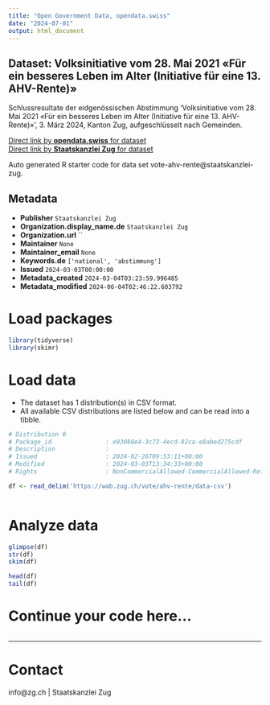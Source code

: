 ```yaml
---
title: "Open Government Data, opendata.swiss"
date: "2024-07-01"
output: html_document
---
```


## Dataset: Volksinitiative vom 28. Mai 2021 «Für ein besseres Leben im Alter (Initiative für eine 13. AHV-Rente)»

Schlussresultate der eidgenössischen Abstimmung 'Volksinitiative vom 28. Mai 2021 «Für ein besseres Leben im Alter (Initiative für eine 13. AHV-Rente)»', 3. März 2024, Kanton Zug, aufgeschlüsselt nach Gemeinden.

[Direct link by **opendata.swiss** for dataset](https://opendata.swiss/de/dataset/volksinitiative-vom-28-mai-2021-fur-ein-besseres-leben-im-alter-initiative-fur-eine-13-ahv-rent)<br>
[Direct link by **Staatskanzlei Zug** for dataset](https://wab.zug.ch/vote/ahv-rente/data)

Auto generated R starter code for data set vote-ahv-rente@staatskanzlei-zug.

## Metadata

- **Publisher** `Staatskanzlei Zug`
- **Organization.display_name.de** `Staatskanzlei Zug`
- **Organization.url** ``
- **Maintainer** `None`
- **Maintainer_email** `None`
- **Keywords.de** `['national', 'abstimmung']`
- **Issued** `2024-03-03T00:00:00`
- **Metadata_created** `2024-03-04T03:23:59.996485`
- **Metadata_modified** `2024-06-04T02:46:22.603792`


# Load packages

```r

library(tidyverse)
library(skimr)

```

# Load data

-   The dataset has 1 distribution(s) in CSV format.
-   All available CSV distributions are listed below and can be read into a tibble.

```r

# Distribution 0
# Package_id               : e93088e4-3c73-4ecd-82ca-e8abed275cdf
# Description              : 
# Issued                   : 2024-02-26T09:53:11+00:00
# Modified                 : 2024-03-03T13:34:33+00:00
# Rights                   : NonCommercialAllowed-CommercialAllowed-ReferenceRequired

df <- read_delim('https://wab.zug.ch/vote/ahv-rente/data-csv')



```

# Analyze data

```r

glimpse(df)
str(df)
skim(df)

head(df)
tail(df)

```

# Continue your code here...

```r

```

------------------------------------------------------------------------

# Contact

info@zg.ch | Staatskanzlei Zug
